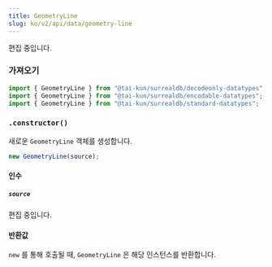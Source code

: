 ```yaml
---
title: GeometryLine
slug: ko/v2/api/data/geometry-line
---
```



편집 중입니다.

### 가져오기

```ts
import { GeometryLine } from "@tai-kun/surrealdb/decodeonly-datatypes";
import { GeometryLine } from "@tai-kun/surrealdb/encodable-datatypes";
import { GeometryLine } from "@tai-kun/surrealdb/standard-datatypes";
```

### `.constructor()`

새로운 `GeometryLine` 객체를 생성합니다.

```ts
new GeometryLine(source);
```

#### 인수

##### `source`

편집 중입니다.

#### 반환값

`new` 를 통해 호출될 때, `GeometryLine` 은 해당 인스턴스를 반환합니다.
